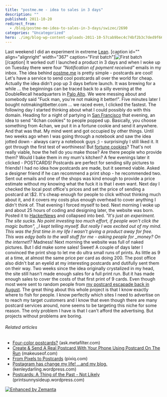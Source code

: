 ```yaml
---
title: "postme.me - idea to sales in 3 days"
description: ""
published: 2011-10-20
redirect_from:
  - /blog/postme-me-idea-to-sales-in-3-days/swizec/2690
categories: "Uncategorized"
hero: ./img/blog-wp-content-uploads-2011-10-57cab9bec4c74bf2b3c7ded9f6675d02_78.jpg
---
```


Last weekend I did an experiment in extreme [Lean](http://en.wikipedia.org/wiki/Lean_Startup). \[caption id="" align="alignright" width="367" caption="First batch"]![](./img/blog-wp-content-uploads-2011-10-57cab9bec4c74bf2b3c7ded9f6675d02_78.jpg "First batch")\[/caption] It worked out! I launched a product in 3 days and when I woke up on Tuesday there were four _"Notification of payment received"_ emails in my inbox. The idea behind [postme.me](http://postme.me) is pretty simple - postcards are cool! Let's have a service to send cool postcards all over the world for cheap. Actually the idea didn't pop up 3 days before launch. It was brewing for a while ... the beginnings can be traced back to a silly evening at the DoubleRecall headquarters in [Palo Alto](<http://maps.google.com/maps?ll=37.4291666667,-122.138055556&spn=0.1,0.1&q=37.4291666667,-122.138055556 (Palo%20Alto%2C%20California)&t=h> "Palo Alto, California"). We were messing about and somebody said "Fuck man, you're not making it better!". Five minutes later I bought notmakingitbetter.com ... we raced even, I clicked the fastest. The following day I started thinking about what I could possibly do with this domain. Heading for a night of partying in [San Francisco](<http://maps.google.com/maps?ll=37.7793,-122.4192&spn=0.1,0.1&q=37.7793,-122.4192 (San%20Francisco)&t=h> "San Francisco") that evening, an idea to send "4chan cookies" to people popped up. Basically, you choose something from 4chan, we put it in a fortune cookie and send it anywhere. And that was that. My mind went and got occupied by other things. Until two weeks ago when I was going through a notebook and saw the idea jotted down - always carry a notebook guys ;) - surprisingly I still liked it. It got through the first test of worthiness! But [fortune cookies](http://en.wikipedia.org/wiki/Fortune_cookie "Fortune cookie")? That's not really viable, how the hell do you make those? Are there people who provide them? Would I bake them in my mum's kitchen? A few evenings later it clicked - POSTCARDS! Postcards are perfect for sending silly pictures to friends! I had no idea how postcards are made, but it seemed viable. Asked a designer friend if he can recommend a print shop - he recommended two. Sent out emails and one of the shops was kind enough to provide a price estimate without my knowing what the fuck it is that I even want. Next day I checked the local post office's prices and set the price of sending a postcard at \\\$2. It's cheap enough for people to click without thinking much about it, and it covers my costs plus enough overhead to cover anything I didn't think of. That evening I forced myself to bed. Next morning I woke up and about 25 hours of coding and designing later, the website was born. Posted it to [HackerNews](http://news.ycombinator.com/ "Hacker News") and collapsed into bed. _"It's just an experiment. The site sucks. No point investing too much effort, if people won't click the magic button", \_I kept telling myself. But really I was excited out of my mind. This was the first time in my life I wasn't giving a product away for free. This was edgy balls to the wall stuff for me - asking people for \_money? On the internet!?_ Madness! Next morning the website was full of naked pictures. But I did make some sales! Sweet! A couple of days later I convinced the print shop to let me do ultra small runs of prints. As little as 9 at a time, at almost the same price per card as doing 200. The post office also didn't bat an eyelid at my interesting postcards and dutifully sent them on their way. Two weeks since the idea originally crystalized in my head, the site still hasn't made enough sales for a full print run. But it has made enough sales to cover the costs of that first print of 9 cards. Even though most were sent to random people from [my postcard escapade back in August](http://swizec.com/blog/i-learned-two-things-today-21-8/swizec/2275 "I learned two things today 21.8."). The great thing about this whole project is that I know exactly where to fish for people. I know perfectly which sites I need to advertise on to reach my target customers and I know that even though there are many postcard services around, none seems to be targeting this niche for some reason. The only problem I have is that I can't afford the advertising. But projects without problems are boring.

###### Related articles

- [Four-color postcards?](http://ask.metafilter.com/198794/Fourcolor-postcards) (ask.metafilter.com)
- [Create & Send A Real Postcard With Your Phone Using Postcard On The Run](http://www.makeuseof.com/tag/create-send-real-postcard-phone-postcard-run/) (makeuseof.com)
- [From Pixels to Postcards](http://www.pixiq.com/article/from-pixels-to-postcards) (pixiq.com)
- [Postagram has change my life! ...and my blog.](http://kenleydarling.wordpress.com/2011/10/18/postagram-has-change-my-life-and-my-blog/) (kenleydarling.wordpress.com)
- [Postcards: A Thing of the Past - Not Likely](http://printsunnysideup.wordpress.com/2011/10/13/postcards-a-thing-of-the-past-not-likely/) (printsunnysideup.wordpress.com)

[![Enhanced by Zemanta](http://img.zemanta.com/zemified_e.png?x-id=e085b346-1171-4cf6-b176-82d9b31a998e)](http://www.zemanta.com/ "Enhanced by Zemanta")
